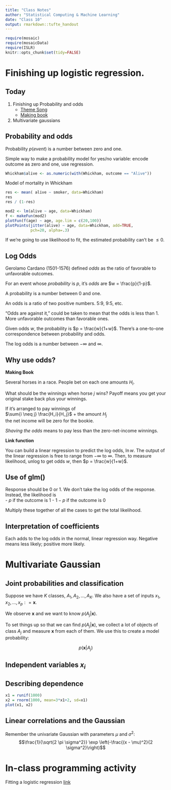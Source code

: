```yaml
---
title: "Class Notes"
author: "Statistical Computing & Machine Learning"
date: "Class 10"
output: rmarkdown::tufte_handout
---
```


```r
require(mosaic)
require(mosaicData)
require(ISLR)
knitr::opts_chunk$set(tidy=FALSE)
```

# Finishing up logistic regression.



## Today

1. Finishing up Probability and odds    
    * [Theme Song](http://www.youtube.com/watch?v=G6djgavbp7c)
    * [Making book](http://en.wikipedia.org/wiki/Dutch_book)
2. Multivariate gaussians

## Probability and odds

Probability $p(event)$ is a number between zero and one.

Simple way to make a probability model for yes/no variable: encode outcome as zero and one, use regression.
```r
Whickham$alive <- as.numeric(with(Whickham, outcome == "Alive"))
```

Model of mortality in Whickham
```r
res <- mean( alive ~ smoker, data=Whickham)
res
res / (1-res)
```

```r
mod2 <- lm(alive ~ age, data=Whickham)
f <- makeFun(mod2)
plotFun(f(age) ~ age, age.lim = c(20,100))
plotPoints(jitter(alive) ~ age, data=Whickham, add=TRUE,
           pch=20, alpha=.3)
```

If we're going to use likelihood to fit, the estimated probability can't be $\leq 0$.

## Log Odds

Gerolamo Cardano (1501-1576) defined *odds* as the ratio of favorable to unfavorable outcomes.

For an event whose *probability* is $p$, it's *odds* are $w = \frac{p}{1-p}$.

A probability is a number between 0 and one.

An odds is a ratio of two positive numbers. 5:9, 9:5, etc.

"Odds are against it," could be taken to mean that the odds is less than 1.  More unfavorable outcomes than favorable ones.

Given odds $w$, the probability is $p = \frac{w}{1+w}$.  There's a one-to-one correspondence between probability and odds.

The log odds is a number between $-\infty$ and $\infty$.  

## Why use odds?

**Making Book**

Several horses in a race.  People bet on each one amounts $H_i$.

What should be the winnings when horse $j$ wins? Payoff means you get your original stake back plus your winnings.

If it's arranged to pay winnings of     
$\sum{i \neq j} \frac{H_i}{H_j}$ + the amount $H_j$   
the net income will be zero for the bookie.

*Shaving the odds* means to pay less than the zero-net-income winnings.  

**Link function**

You can build a linear regression to predict the log odds, $\ln w$.  The output of the linear regression is free to range from $-\infty$ to $\infty$.  Then, to measure likelihood, unlog to get odds $w$, then $p = \frac{w}{1+w}$.

## Use of glm() 

Response should be 0 or 1.  We don't take the log odds of the response.  Instead, the likelihood is    
- $p$ if the outcome is 1
- $1-p$ if the outcome is 0

Multiply these together of all the cases to get the total likelihood.

## Interpretation of coefficients

Each adds to the log odds in the normal, linear regression way.  Negative means less likely; positive more likely.  

# Multivariate Gaussian

## Joint probabilities and classification

\newcommand{\defeq}{\mathrel{\mathop:}=} 

Suppose we have $K$ classes, $A_1, A_2, \ldots, A_K$.  We also have a set of inputs $x_1, x_2, \ldots, x_p \defeq {\mathbf x}$. 

We observe ${\mathbf x}$ and we want to know $p(A_j | {\mathbf x})$.

To set things up so that we can find $p(A_j | {\mathbf x})$, we collect a lot of objects of class $A_j$ and measure ${\mathbf x}$ from each of them.  We use this to create a model probability:

$$p({\mathbf x} | A_j)$$

## Independent variables $x_i$

## Describing dependence


```r
x1 = runif(1000)
x2 = rnorm(1000, mean=3*x1+2, sd=x1)
plot(x1, x2)
```

## Linear correlations and the Gaussian

Remember the univariate Gaussian with parameters $\mu$ and $\sigma^2$:    
$$\frac{1}{\sqrt{2 \pi \sigma^2}} \exp \left(-\frac{(x - \mu)^2}{2 \sigma^2}\right)$$

# In-class programming activity

Fitting a logistic regression [link](../Daily-Programming/Day-10-Programming-Task.pdf)


